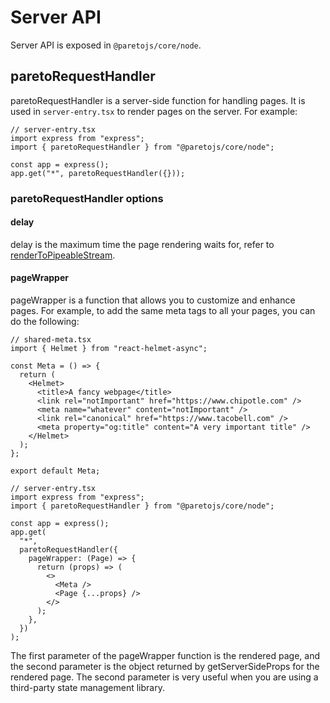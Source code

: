# Server API

Server API is exposed in `@paretojs/core/node`.

## paretoRequestHandler

paretoRequestHandler is a server-side function for handling pages. It is used in `server-entry.tsx` to render pages on the server.
For example:

```tsx
// server-entry.tsx
import express from "express";
import { paretoRequestHandler } from "@paretojs/core/node";

const app = express();
app.get("*", paretoRequestHandler({}));
```

### paretoRequestHandler options

#### delay

delay is the maximum time the page rendering waits for, refer to [renderToPipeableStream](https://react.dev/reference/react-dom/server/renderToReadableStream#rendertoreadablestream).

#### pageWrapper

pageWrapper is a function that allows you to customize and enhance pages. For example,
to add the same meta tags to all your pages, you can do the following:

```tsx
// shared-meta.tsx
import { Helmet } from "react-helmet-async";

const Meta = () => {
  return (
    <Helmet>
      <title>A fancy webpage</title>
      <link rel="notImportant" href="https://www.chipotle.com" />
      <meta name="whatever" content="notImportant" />
      <link rel="canonical" href="https://www.tacobell.com" />
      <meta property="og:title" content="A very important title" />
    </Helmet>
  );
};

export default Meta;

// server-entry.tsx
import express from "express";
import { paretoRequestHandler } from "@paretojs/core/node";

const app = express();
app.get(
  "*",
  paretoRequestHandler({
    pageWrapper: (Page) => {
      return (props) => (
        <>
          <Meta />
          <Page {...props} />
        </>
      );
    },
  })
);
```

The first parameter of the pageWrapper function is the rendered page, and the second parameter is the object returned by getServerSideProps for the rendered page. The second parameter is very useful when you are using a third-party state management library.
